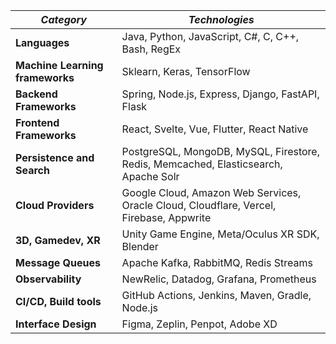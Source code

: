 
| _Category_                      | _Technologies_                                                                                                                                                                                                                                                                                                                                         |
| ------------------------------- | ------------------------------------------------------------------------------------------------------------------------------------------------------------------------------------------------------------------------------------------------------------------------------------------------------------------------------------------------------ |
| **Languages**                   | <TechLogo name="java" followColorScheme /> Java, <TechLogo name="python" followColorScheme /> Python, <TechLogo name="javascript" /> JavaScript, <TechLogo name="cs" /> C#, <TechLogo name="c" /> C, <TechLogo name="cpp" /> C++, <TechLogo name="bash" followColorScheme /> Bash, <TechLogo name="regex" followColorScheme /> RegEx                   |
| **Machine Learning frameworks** | Sklearn, Keras, <TechLogo name="tensorflow" followColorScheme /> TensorFlow                                                                                                                                                                                                                                                                            |
| **Backend Frameworks**          | <TechLogo name="spring" followColorScheme /> Spring, <TechLogo name="nodejs" followColorScheme /> Node.js, <TechLogo name="expressjs" followColorScheme /> Express, <TechLogo name="django" /> Django, <TechLogo name="fastapi" /> FastAPI, <TechLogo name="flask" followColorScheme /> Flask                                                          |
| **Frontend Frameworks**         | <TechLogo name="react" followColorScheme /> React, <TechLogo name="svelte" /> Svelte, <TechLogo name="vuejs" followColorScheme /> Vue, <TechLogo name="flutter" followColorScheme /> Flutter, <TechLogo name="react" followColorScheme /> React Native                                                                                                 |
| **Persistence and Search**      | <TechLogo name="postgresql" followColorScheme /> PostgreSQL, <TechLogo name="mongodb" /> MongoDB, <TechLogo name="mysql" followColorScheme /> MySQL, <TechLogo name="gcp" followColorScheme /> Firestore, <TechLogo name="redis" followColorScheme /> Redis, Memcached, <TechLogo name="elasticsearch" followColorScheme /> Elasticsearch, Apache Solr |
| **Cloud Providers**             | <TechLogo name="gcp" followColorScheme /> Google Cloud, <TechLogo name="aws" followColorScheme /> Amazon Web Services, Oracle Cloud, <TechLogo name="cloudflare" followColorScheme /> Cloudflare, <TechLogo name="vercel" followColorScheme /> Vercel, <TechLogo name="gcp" followColorScheme /> Firebase, <TechLogo name="appwrite" /> Appwrite       |
| **3D, Gamedev, XR**             | <TechLogo name="unity" followColorScheme /> Unity Game Engine, Meta/Oculus XR SDK, <TechLogo name="blender" followColorScheme /> Blender                                                                                                                                                                                                               |
| **Message Queues**              | <TechLogo name="kafka" /> Apache Kafka, <TechLogo name="rabbitmq" followColorScheme /> RabbitMQ, <TechLogo name="redis" followColorScheme /> Redis Streams                                                                                                                                                                                             |
| **Observability**               | NewRelic, Datadog, <TechLogo name="grafana" followColorScheme /> Grafana, <TechLogo name="prometheus" /> Prometheus                                                                                                                                                                                                                                    |
| **CI/CD, Build tools**          | <TechLogo name="githubactions" followColorScheme /> GitHub Actions, <TechLogo name="jenkins" followColorScheme /> Jenkins, <TechLogo name="maven" followColorScheme /> Maven, <TechLogo name="gradle" followColorScheme /> Gradle, <TechLogo name="nodejs" followColorScheme /> Node.js                                                                |
| **Interface Design**            | <TechLogo name="figma" followColorScheme /> Figma, Zeplin, Penpot, <TechLogo name="xd" /> Adobe XD                                                                                                                                                                                                                                                     |
